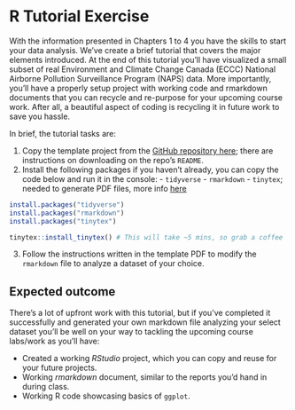 # R Tutorial Exercise

With the information presented in Chapters 1 to 4 you have the skills to start your data analysis. We've create a brief tutorial that covers the major elements introduced. At the end of this tutorial you'll have visualized a small subset of real Environment and Climate Change Canada (ECCC) National Airborne Pollution Surveillance Program (NAPS) data. More importantly, you'll have a properly setup project with working code and rmarkdown documents that you can recycle and re-purpose for your upcoming course work. After all, a beautiful aspect of coding is recycling it in future work to save you hassle. 

In brief, the tutorial tasks are: 

  1. Copy the template project from the [GitHub repository here](https://github.com/DavidRossHall/R4EnvChem-ProjectTemplate); there are instructions on downloading on the repo's `README`. 
  2. Install the following packages if you haven't already, you can copy the code below and run it in the console: 
    - `tidyverse`
    - `rmarkdown`
    - `tinytex`; needed to generate PDF files, more info [here](https://bookdown.org/yihui/rmarkdown-cookbook/install-latex.html)

```r
install.packages("tidyverse")
install.packages("rmarkdown")
install.packages("tinytex")

tinytex::install_tinytex() # This will take ~5 mins, so grab a coffee
```

  3. Follow the instructions written in the template PDF to modify the `rmarkdown` file to analyze a dataset of your choice. 


## Expected outcome

There's a lot of upfront work with this tutorial, but if you've completed it successfully and generated your own markdown file analyzing your select dataset you'll be well on your way to tackling the upcoming course labs/work as you'll have: 

  - Created a working *RStudio* project, which you can copy and reuse for your future projects. 
  - Working *rmarkdown* document, similar to the reports you'd hand in during class. 
  - Working R code showcasing basics of `ggplot`. 